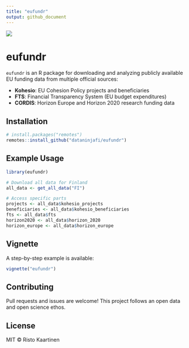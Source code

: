 ```yaml
---
title: "eufundr"
output: github_document
---
```


![](man/figures/eufundr.png)

# eufundr

`eufundr` is an R package for downloading and analyzing publicly available EU funding data from multiple official sources:

- **Kohesio**: EU Cohesion Policy projects and beneficiaries
- **FTS**: Financial Transparency System (EU budget expenditures)
- **CORDIS**: Horizon Europe and Horizon 2020 research funding data

## Installation

```r
# install.packages("remotes")
remotes::install_github("dataninjafi/eufundr")
```

## Example Usage

```r
library(eufundr)

# Download all data for Finland
all_data <- get_all_data("FI")

# Access specific parts
projects <- all_data$kohesio_projects
beneficiaries <- all_data$kohesio_beneficiaries
fts <- all_data$fts
horizon2020 <- all_data$horizon_2020
horizon_europe <- all_data$horizon_europe
```

## Vignette

A step-by-step example is available:

```r
vignette("eufundr")
```

## Contributing

Pull requests and issues are welcome! This project follows an open data and open science ethos.

## License

MIT © Risto Kaartinen
